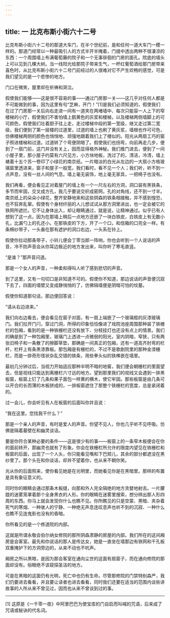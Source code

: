 ```yaml
---
---
---
```

title: 一 比克布斯小街六十二号
---




比克布斯小街六十二号的那道大车门，在半个世纪前，是和任何一道大车门一模一样的。那道门经常以一种最吸引人的方式半开半掩着，门缝中透出两种不很凄凉的东西：一个周围墙上布满葡萄藤的院子和一个无事徘徊的门房的面孔。院底的墙头上可以见到几棵大树。当一线阳光给那院子带来生气，一杯红葡萄酒给那门房带来喜色时，从比克布斯小街六十二号门前经过的人很难对它不产生欢畅的感觉，可是我们望见的是一个悲惨的地方。

门口在微笑，屋里却在祈祷和哭泣。

假使我们能够——这是很不容易的事——通过门房那一关——这几乎对任何人都是不可能做到的事，因为这里有句“芝麻，开门！”[1]是我们必须知道的，假使我们在过了门房那一关后向右走进一间有一道夹在两堵墙中、每次只能容一人上下的窄楼梯的小厅，假使我们不害怕墙上鹅黄色的灰浆和楼梯，以及楼梯两侧墙脚上的可可颜色，假使我们壮着胆子往上走，走过楼梯中段的第一宽级，继又走过第二宽级，我们便到了第一层楼的过道里，过道的墙上也刷了黄灰浆，墙根也作可可色，仿佛楼梯两侧的颜色也悄悄地、顽强地跟着我们上了楼似的。阳光从两扇工巧的窗子照进楼梯和过道。过道转了个弯便阴暗了。假使我们也拐弯，向前再走几步，便到了一扇门前，这门并没有关上，因而显得格外神秘。我们推门进去，便到了一间小屋子里，那小屋子约莫有六尺见方，小方块地板，洗过了的，清洁，冷清，墙上裱着十五个苏一卷印了小绿花的南京纸。一片暗淡的白光从左边的一大扇小方格玻璃窗里透进来，窗子和屋子一般宽，我们看时，看不见一个人；我们听，听不到一点声息，没有一丝人间的气息。墙上毫无装饰，地上毫无家具，一把椅子也没有。

我们再看，便会看见正对着屋门的墙上有一个一尺左右的方洞，洞口装有黑铁条，多节而牢固，交叉成方孔，我几乎要说交织成密网，孔的对角线，还不到一寸半。南京纸上的朵朵小绿花，整齐安静地来和这些阴森的铁条相接触，并不感到惶恐，也不狂奔乱窜。假使有个身材纤丽的人儿想试试从那方洞里进出，也一定会被它的铁网所遮拦。它不让身体出入，却让眼睛通过，就是说，让精神通过。似乎已有人想到了这一点，因为在那墙上稍后一点地方还嵌了一块白铁皮，白铁皮上有无数小孔，比漏勺上的孔还小。在那铁皮的下方，开了一个口，和信箱的口完全一样。有条棉纱带子，一头垂在那有遮护的洞口右边，一头系在铃上。

假使你拉动那条带子，小铃儿便会丁零当郎一阵响，你也会听到一个人说话的声音，冷不防声音会从你耳边极近的地方发出来，叫你听了寒毛直竖。

“是谁？”那声音问道。

那是一个女人的声音，一种柔和得叫人听了感到悲切的声音。

到了这里，又有一句切口是非知道不可的。假使你不知道，那边说话的声音便沉寂下去了，四面的墙壁又变成静悄悄的了，仿佛隔墙便是阴暗可怕的坟墓。

假使你知道那句话，那边便回答说：

“请从右边进来。”

我们向右边看去，便会看见在窗子对面，有一扇上端嵌了一个玻璃框的灰漆玻璃门。我们拉开门闩，穿过门洞，所得的印象恰恰像进了戏院池座周围那种装了铁栅栏的包厢，看到的是一种铁栅栏还没有放下、分枝挂灯也还没有点上的情景。我们的确是到了一种包厢里，玻璃门上透进一点微弱的阳光，室内阴暗，窄狭，只有两张旧椅子和一条散了的擦脚草垫，那确是一间真正的包厢，还有一道高齐肘弯的栏杆，栏杆上有条黑漆靠板。那包厢是有栅栏的，不过不是歌剧院里的那种金漆栅栏，而是一排奇形怪状杂乱交错的铁条，用些拳头似的铁榫嵌在墙里。

最初几分钟过后，当视力开始适应那种半明不暗的地窖，我们便会朝栅栏的里面望去，但是视线只能达到离栅栏六寸远的地方。望到那里我们的视线又会遇到一排黑板窗，板窗上钉了几条和果子面包一样黄的横木，使它牢固。那些板窗是由几条可以开合的长而薄的木板拼成的，一排板窗遮住了那整个铁栅栏的宽度，总是紧闭着的。

过一会儿，你会听见有人在板窗的后面叫你并且说：

“我在这里。您找我干什么？”

那是一个亲人的声音，有时是爱人的声音。你望不见人，你也几乎听不见呼吸。仿佛是隔着墓壁在和幽灵谈话。

要是你符合某种必要的条件——这是很少有的事——板窗上的一条窄木板便会在你的面前转开，那幽灵也就有了形象。你会在铁栅栏所允许的限度内望见在铁栅栏和板窗的后面，出现了一个人头，你只能看见嘴和下巴颏儿，其余的部分都遮没在黑纱里了。那个头在和你谈话，却并不望着你，也从来不朝你笑。

光从你的后面照来，使你看见她是在光明里，而她看见你是在黑暗里。那样的布置是具有象征意义的。

同时你的眼睛会通过那条木板缝，向那和外人完全隔绝的地方贪婪地射去。一片朦胧的迷雾笼罩着那个全身黑衣的人形。你的眼睛在迷雾里搜索，想分辨出那人形四周的东西。你马上就会发现你什么也瞧不见。你所瞧见的只是空蒙、黑暗、夹杂着死气的寒烟、一种骇人的宁静、一种绝无声息连叹息声也听不到的沉寂、一种什么也瞧不见连鬼影也没有的昏暗。

你所看见的是一个修道院的内部。

这就是所谓永敬会伯尔纳女修院的那所阴森肃静的房屋的内部。我们所在的这间厢房是会客室。最先和你说话的那人是传达女，她是一直坐在墙那边有铁网和千孔板双重掩护下的方洞旁边的，从来不动也不吭声。

厢房之所以黑暗，是因为那会客室在通向尘世的这面有扇窗子，而在通向修院的那面却没有。俗眼绝不该窥探圣洁的地方。

可是在黑暗的这面仍有光明，死亡中也仍有生命。尽管那修院的门禁特别森严，我们仍要进去看看，并且要让读者也进去看看，同时我们还要在适当的范围内谈些讲故事的人所从来不曾见过，因而也从来不曾谈到过的事。



* * *



[1] 这原是《一千零一夜》中阿里巴巴为使宝库的门自启而叫喊的咒语，后来成了咒语或秘诀的代名词。